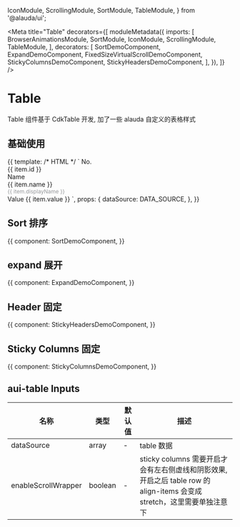 

  IconModule,
  ScrollingModule,
  SortModule,
  TableModule,
} from '@alauda/ui';

<Meta
  title="Table"
  decorators={[
    moduleMetadata({
      imports: [
        BrowserAnimationsModule,
        SortModule,
        IconModule,
        ScrollingModule,
        TableModule,
      ],
      decorators: [
        SortDemoComponent,
        ExpandDemoComponent,
        FixedSizeVirtualScrollDemoComponent,
        StickyColumnsDemoComponent,
        StickyHeadersDemoComponent,
      ],
    }),
  ]}
/>

# Table

Table 组件基于 CdkTable 开发, 加了一些 alauda 自定义的表格样式

## 基础使用

<Canvas>
  <Story name="Basic" height="600px">
    {{
      template: /* HTML */ `
        <aui-table [dataSource]="dataSource">
          <ng-container auiTableColumnDef="id">
            <aui-table-header-cell *auiTableHeaderCellDef>
              No.
            </aui-table-header-cell>
            <aui-table-cell *auiTableCellDef="let item">
              <div>{{ item.id }}</div>
            </aui-table-cell>
          </ng-container>
          <ng-container auiTableColumnDef="name">
            <aui-table-header-cell *auiTableHeaderCellDef>
              Name
            </aui-table-header-cell>
            <aui-table-cell *auiTableCellDef="let item">
              <div>{{ item.name }}</div>
              <div style="font-size: 12px;color: #96989b;line-height: 16px;">
                {{ item.displayName }}
              </div>
            </aui-table-cell>
          </ng-container>
          <ng-container auiTableColumnDef="value">
            <aui-table-header-cell *auiTableHeaderCellDef>
              Value
            </aui-table-header-cell>
            <aui-table-cell *auiTableCellDef="let item">
              {{ item.value }}
            </aui-table-cell>
          </ng-container>
          <aui-table-header-row
            *auiTableHeaderRowDef="['id', 'name', 'value']; sticky: sticky"
          ></aui-table-header-row>
          <aui-table-row
            *auiTableRowDef="let row; columns: ['id', 'name', 'value'];"
          ></aui-table-row>
        </aui-table>
      `,
      props: {
        dataSource: DATA_SOURCE,
      },
    }}
  </Story>
</Canvas>

## Sort 排序

<Canvas>
  <Story name="Sort" height="540px">
    {{
      component: SortDemoComponent,
    }}
  </Story>
</Canvas>

## expand 展开

<Canvas>
  <Story name="Expand" height="600px">
    {{
      component: ExpandDemoComponent,
    }}
  </Story>
</Canvas>

## Header 固定

<Canvas>
  <Story name="Sticky Header" height="600px">
    {{
      component: StickyHeadersDemoComponent,
    }}
  </Story>
</Canvas>

## Sticky Columns 固定

<Canvas>
  <Story name="Sticky Columns" height="500px">
    {{
      component: StickyColumnsDemoComponent,
    }}
  </Story>
</Canvas>

## aui-table Inputs

| 名称                | 类型    | 默认值 | 描述                                                                                                                    |
| ------------------- | ------- | ------ | ----------------------------------------------------------------------------------------------------------------------- |
| dataSource          | array   | -      | table 数据                                                                                                              |
| enableScrollWrapper | boolean | -      | sticky columns 需要开启才会有左右侧虚线和阴影效果, 开启之后 table row 的 align-items 会变成 stretch，这里需要单独注意下 |
